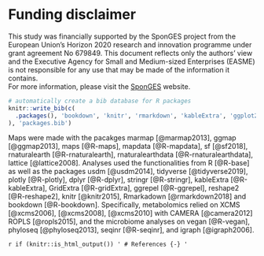 # Funding disclaimer
This study was financially supported by the SponGES project from the European Union’s Horizon 2020 research and innovation programme under grant agreement No 679849. This document reflects only the authors’ view and the Executive Agency for Small and Medium-sized Enterprises (EASME) is not responsible for any use that may be made of the information it contains.    
For more information, please visit the [SponGES](www.deepseasponges.org) website.

```r
# automatically create a bib database for R packages
knitr::write_bib(c(
  .packages(), 'bookdown', 'knitr', 'rmarkdown', 'kableExtra', 'ggplot2', 'ggmap', 'maps', 'mapdata', 'marmap', 'ggrepel', 'lattice', 'sf', 'rnaturalearth', 'rnaturalearthdata', 'vegan', 'xcms','camera', 'ropls', 'tidyverse', 'stringr', 'usdm', 'reshape2', 'gridExtra', 'dplyr', 'plotly', 'phyloseq', 'seqinr', 'igraph'
), 'packages.bib')
```

Maps were made with the pacakges marmap [@marmap2013], ggmap [@ggmap2013], maps [@R-maps], mapdata [@R-mapdata], sf [@sf2018], rnaturalearth [@R-rnaturalearth], rnaturalearthdata [@R-rnaturalearthdata], lattice [@lattice2008].
Analyses used the functionalities from R [@R-base] as well as the packages usdm [@usdm2014], tidyverse [@tidyverse2019], plotly [@R-plotly], dplyr [@R-dplyr], stringr [@R-stringr], kableExtra [@R-kableExtra], GridExtra [@R-gridExtra], ggrepel [@R-ggrepel], reshape2 [@R-reshape2], knitr [@knitr2015], Rmarkadown [@rmarkdown2018] and bookdown [@R-bookdown]. Specifically, metabolomics relied on XCMS [@xcms2006], [@xcms2008], [@xcms2010] with CAMERA [@camera2012] ROPLS [@ropls2015], and the microbiome analyses on vegan [@R-vegan], phyloseq [@phyloseq2013], seqinr [@R-seqinr], and igraph [@igraph2006].


`r if (knitr::is_html_output()) '
# References {-}
'`